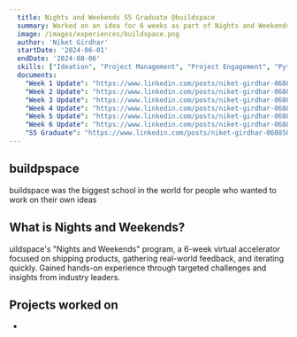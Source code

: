 ```yaml
---
  title: Nights and Weekends S5 Graduate @buildspace
  summary: Worked on an idea for 6 weeks as part of Nights and Weekends S5
  image: /images/experiences/buildspace.png
  author: 'Niket Girdhar'
  startDate: '2024-06-01'
  endDate: '2024-08-06'
  skills: ["Ideation", "Project Management", "Project Engagement", "Python","Development"]
  documents: 
    "Week 1 Update": "https://www.linkedin.com/posts/niket-girdhar-068858250_fun-to-see-all-the-great-ideas-from-the-buildspace-activity-7208936118740807680-jJPE?utm_source=share&utm_medium=member_desktop"
    "Week 2 Update": "https://www.linkedin.com/posts/niket-girdhar-068858250_week-2-update-s5-nights-weekends-for-activity-7212689536689090560-DqVy?utm_source=share&utm_medium=member_desktop"
    "Week 3 Update": "https://www.linkedin.com/posts/niket-girdhar-068858250_week-3-update-nights-weekends-for-the-activity-7216375729729519616-tD8D?utm_source=share&utm_medium=member_desktop"
    "Week 4 Update": "https://www.linkedin.com/posts/niket-girdhar-068858250_week-4-update-nights-weekends-this-week-activity-7219761462171377665-eV6N?utm_source=share&utm_medium=member_desktop"
    "Week 5 Update": "https://www.linkedin.com/posts/niket-girdhar-068858250_week-5-update-nights-weekends-guys-its-activity-7221274884796997633-rrzP?utm_source=share&utm_medium=member_desktop"
    "Week 6 Update": "https://www.linkedin.com/posts/niket-girdhar-068858250_week-6-update-nights-weekends-with-the-activity-7223047613556703232-8qnA?utm_source=share&utm_medium=member_desktop"
    "S5 Graduate": "https://www.linkedin.com/posts/niket-girdhar-068858250_webdevelopment-python-flask-activity-7227395610646081536-8V_e?utm_source=share&utm_medium=member_desktop"
---
```


## buildpspace

buildspace was the biggest school in the world for people who wanted to work on their own ideas

## What is Nights and Weekends?

uildspace's "Nights and Weekends" program, a 6-week virtual accelerator focused on shipping products, gathering real-world feedback, and iterating quickly. Gained hands-on experience through targeted challenges and insights from industry leaders.

## Projects worked on

- <RedirectButton redirectUrl="/projects/resumesnap" label="ResumeSnap" newWindow="No"/>